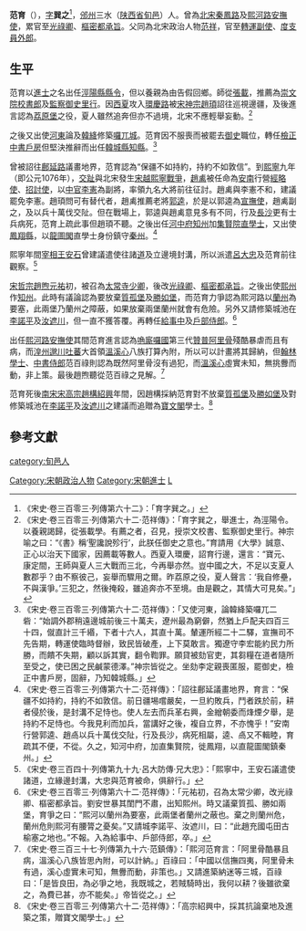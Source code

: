 '''范育'''（{{bd|?||?|catIdx=F}}），[[表字|字]]'''巽之'''<ref>《宋史‧卷三百零三‧列傳第六十二》：「育字巽之。」</ref>，[[邠州|邠州]]三水（[[陕西省|陕西省]][[旬邑|旬邑]]）人。曾為[[北宋|北宋]][[秦鳳路|秦鳳路]]及[[熙河路|熙河路]][[安撫使|安撫使]]，累官至[[光祿卿|光祿卿]]、[[樞密院|樞密都承旨]]。父同為北宋政治人物[[范祥|范祥]]，官至[[轉運使|轉運副使]]、[[度支|度支]][[員外郎|員外郎]]。

== 生平 ==
范育以[[進士|進士]]之名出任[[涇陽縣|涇陽縣]][[縣令|縣令]]，但以養親為由告假回鄉。師從[[張載_(北宋)|張載]]，推薦為[[崇文院|崇文院]][[校書郎|校書郎]]及[[監察御史|監察御史]][[里行|里行]]。因[[西夏|西夏]]攻入[[環慶路|環慶路]]被[[宋神宗|宋神宗]][[趙頊|趙頊]]詔往巡視邊疆，及後進言認為[[荔原堡|荔原堡]]之役，夏人雖然追奔但亦不過境，北宋不應輕舉妄動。<ref>《宋史‧卷三百零三‧列傳第六十二‧范祥傳》：「育字巽之，舉進士，為涇陽令。以養親謁歸，從張載學。有薦之者，召見，授崇文校書、監察御史里行。神宗喻之曰：“《書》稱‘聖讒說殄行’，此朕任御史之意也。”育請用《大學》誠意、正心以治天下國家，因薦載等數人。西夏入環慶，詔育行邊，還言：“寶元、康定間，王師與夏人三大戰而三北，今再舉亦然。豈中國之大，不足以支夏人數郡乎？由不察彼己，妄舉而驟用之爾。昨荔原之役，夏人聲言：‘我自修壘，不與漢爭。’三犯之，然後掩殺，雖追奔亦不至境。由是觀之，其情大可見矣。”」</ref>

之後又出使[[河東|河東]]論及[[韓絳|韓絳]]修築[[囉兀城|囉兀城]]。范育因不服喪而被罷去[[御史|御史]]職位，轉任[[檢正中書戶房|檢正中書戶房]]但堅決推辭而出任[[韓城縣|韓城縣]][[知縣|知縣]]。<ref>《宋史‧卷三百零三‧列傳第六十二‧范祥傳》：「又使河東，論韓絳築囉兀二砦：“始調外郡稍遠邊城前後三十萬夫，遼州最為窮僻，然猶上戶配夫四百三十四，僦直計三千緡，下者十六人，其直十萬。輦運所經二十二驛，宣撫司不先告期，轉運使臨時督辦，致民皆破產，上下莫敢言。獨遼守李宏能約民力所勝，而饋不失期，顧以訴其實，翻令鞫罪。願貸被劾官吏，其芻糧在道者隨所至受之，使已困之民鹹蒙德澤。”神宗皆從之。坐劾李定親喪匿服，罷御史，檢正中書戶房，固辭，乃知韓城縣。」</ref>

曾被詔往[[鄜延路|鄜延路]]議畫地界，范育認為“保疆不如持約，持約不如敦信”。到[[熙寧|熙寧]]九年（即公元1076年），[[交趾|交趾]]與北宋發生[[宋越熙寧戰爭|宋越熙寧戰爭]]，[[趙禼|趙禼]]被任命為[[越南|安南]]行營[[經略使|經略使]]、[[招討使|招討使]]，以[[宦官|中官]][[李憲|李憲]]為副將，率領九名大將前往征討。趙禼與李憲不和，建議罷免李憲。趙頊問可有替代者，趙禼推薦老將[[郭逵|郭逵]]，於是以郭逵為[[宣撫使|宣撫使]]，趙禼副之，及以兵十萬伐交阯。但在戰場上，郭逵與趙禼意見多有不同，行及[[長沙|長沙]]更有士兵病死，范育上疏此事但趙頊不聽。之後出任[[蒲州|河中府]][[知州|知州]]加[[集賢院|集賢院]][[直學士|直學士]]，又出使[[鳳翔縣|鳳翔縣]]，以[[龍圖閣|龍圖閣]]直學士身份鎮守[[秦州_(古代)|秦州]]。<ref>《宋史‧卷三百零三‧列傳第六十二‧范祥傳》：「詔往鄜延議畫地界，育言：“保疆不如持約，持約不如敦信。前日疆埸嚐嚴矣，一旦約敗兵，鬥者跌於前，耕者侵於後，是封溝不足恃也。使人左去而兵革右興，金繒朝委而烽煙夕舉，是持約不足恃也。今我見利而加兵，當講好之後，複自立界，不亦愧乎！”安南行營郭逵、趙卨以兵十萬伐交阯，行及長沙，病死相屬，逵、卨又不輯睦，育疏其不便，不從。久之，知河中府，加直集賢院，徙鳳翔，以直龍圖閣鎮秦州。」</ref>

熙寧年間[[宰相|宰相]][[王安石|王安石]]曾建議遣使往諸[[道_(行政區劃)|道]]及立邊境封溝，所以派遣[[呂大忠|呂大忠]]及范育前往觀察。<ref>《宋史‧卷三百四十‧列傳第九十九‧呂大防傳‧兄大忠》：「熙寧中，王安石議遣使諸道，立緣邊封溝，大忠與范育被命，俱辭行。」</ref>

[[宋哲宗|宋哲宗]][[趙煦|趙煦]][[元祐|元祐]]初，被召為[[太常寺|太常寺]][[少卿|少卿]]，後改[[光祿卿|光祿卿]]、[[樞密院|樞密都承旨]]。之後出使[[熙州|熙州]]作[[知州|知州]]。此時有議論認為要放棄[[質孤堡|質孤堡]]及[[勝如堡|勝如堡]]，而范育力爭認為熙河路以[[蘭州_(北宋)|蘭州]]為要塞，此兩堡乃蘭州之障蔽，如果放棄兩堡蘭州就會有危險。另外又請修築城池在[[李諾平|李諾平]]及[[汝遮川|汝遮川]]，但一直不獲答覆。再轉任[[給事中|給事中]]及[[戶部侍郎|戶部侍郎]]。<ref>《宋史‧卷三百零三‧列傳第六十二‧范祥傳》：「元祐初，召為太常少卿，改光祿卿、樞密都承旨。劉安世暴其閨門不肅，出知熙州。時又議棄質孤、勝如兩堡，育爭之曰：“熙河以蘭州為要塞，此兩堡者蘭州之蔽也。棄之則蘭州危，蘭州危則熙河有腰膂之憂矣。”又請城李諾平、汝遮川，曰：“此趙充國屯田古榆塞之地也。”不報。入為給事中、戶部侍郎，卒。」</ref>

出任[[熙河路|熙河路]][[安撫使|安撫使]]其間范育進言認為[[唃廝囉國|唃廝囉國]]第三代[[贊普|贊普]][[阿里骨|阿里骨]]殘酷暴虐而且有病，而[[湟州|湟州]][[邈川|邈川]][[吐蕃|吐蕃]]大首領[[溫溪心|溫溪心]]八族打算內附，所以可以計畫將其歸納，但[[翰林學士|翰林學士]]、[[中書侍郎|中書侍郎]]范百祿則認為既然阿里骨沒有過犯，而[[溫溪心|溫溪心]]虛實未知，無挑釁而動，非上策。最後趙煦聽從范百祿之見解。<ref>《宋史‧卷三百三十七‧列傳第九十六‧范鎮傳》：「熙河范育言：「阿里骨酷暴且病，溫溪心八族皆思內附，可以計納。」百祿曰：「中國以信撫四夷，阿里骨未有過，溪心虛實未可知，無釁而動，非策也。」又請進築納迷等三城，百祿曰：「是皆良田，為必爭之地，我既城之，若賊騎時出，我何以耕？後雖欲棄之，為費已甚，亦不能矣。」帝皆從之。」</ref>

范育死後[[南宋|南宋]][[宋高宗|宋高宗]][[趙構|趙構]][[紹興_(南宋)|紹興]]年間，因趙構採納范育對不放棄[[質孤堡|質孤堡]]及[[勝如堡|勝如堡]]及對修築城池在[[李諾平|李諾平]]及[[汝遮川|汝遮川]]之建議而追贈為[[寶文閣|寶文閣]]學士。<ref>《宋史‧卷三百零三‧列傳第六十二‧范祥傳》：「高宗紹興中，採其抗論棄地及進築之策，贈寶文閣學士。」</ref>

==參考文獻==
{{wikisource|宋史/卷303}}
{{wikisource|宋史/卷337}}
{{wikisource|宋史/卷340}}
{{Reflist}}

{{DEFAULTSORT:Fan范}}
[[Category:宋朝政治人物|Category:宋朝政治人物]]
[[Category:宋朝進士|Category:宋朝進士]]
[[category:旬邑人|category:旬邑人]]
[[Category:范姓|L]]